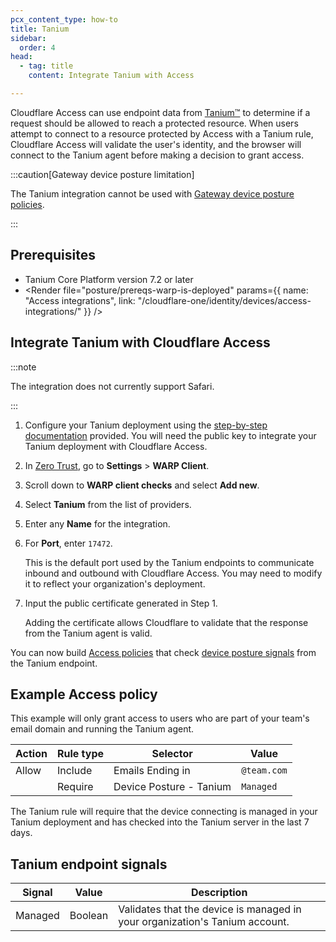 ```yaml
---
pcx_content_type: how-to
title: Tanium
sidebar:
  order: 4
head:
  - tag: title
    content: Integrate Tanium with Access

---
```



Cloudflare Access can use endpoint data from [Tanium™](https://www.tanium.com/) to determine if a request should be allowed to reach a protected resource. When users attempt to connect to a resource protected by Access with a Tanium rule, Cloudflare Access will validate the user's identity, and the browser will connect to the Tanium agent before making a decision to grant access.

:::caution[Gateway device posture limitation]


The Tanium integration cannot be used with [Gateway device posture policies](/cloudflare-one/policies/gateway/network-policies/#device-posture).


:::

## Prerequisites

* Tanium Core Platform version 7.2 or later
* <Render file="posture/prereqs-warp-is-deployed" params={{ name: "Access integrations", link: "/cloudflare-one/identity/devices/access-integrations/" }} />

## Integrate Tanium with Cloudflare Access

:::note


The integration does not currently support Safari.


:::

1. Configure your Tanium deployment using the [step-by-step documentation](https://docs.tanium.com/endpoint_identity/endpoint_identity/userguide.html) provided. You will need the public key to integrate your Tanium deployment with Cloudflare Access.

2. In [Zero Trust](https://one.dash.cloudflare.com), go to **Settings** > **WARP Client**.

3. Scroll down to **WARP client checks** and select **Add new**.

4. Select **Tanium** from the list of providers.

5. Enter any **Name** for the integration.

6. For **Port**, enter `17472`.

   This is the default port used by the Tanium endpoints to communicate inbound and outbound with Cloudflare Access. You may need to modify it to reflect your organization's deployment.

7. Input the public certificate generated in Step 1.

   Adding the certificate allows Cloudflare to validate that the response from the Tanium agent is valid.

You can now build [Access policies](/cloudflare-one/policies/access/) that check [device posture signals](#tanium-endpoint-signals) from the Tanium endpoint.

## Example Access policy

This example will only grant access to users who are part of your team's email domain and running the Tanium agent.

| Action | Rule type | Selector                | Value       |
| ------ | --------- | ----------------------- | ----------- |
| Allow  | Include   | Emails Ending in        | `@team.com` |
|        | Require   | Device Posture - Tanium | `Managed`   |

The Tanium rule will require that the device connecting is managed in your Tanium deployment and has checked into the Tanium server in the last 7 days.

## Tanium endpoint signals

| Signal  | Value   | Description                                                                 |
| ------- | ------- | --------------------------------------------------------------------------- |
| Managed | Boolean | Validates that the device is managed in your organization's Tanium account. |

